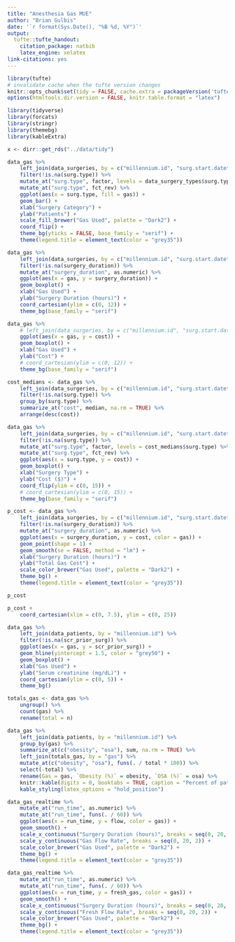 ```yaml
---
title: "Anesthesia Gas MUE"
author: "Brian Gulbis"
date: '`r format(Sys.Date(), "%B %d, %Y")`'
output:
  tufte::tufte_handout:
    citation_package: natbib
    latex_engine: xelatex
link-citations: yes
---
```


```r
library(tufte)
# invalidate cache when the tufte version changes
knitr::opts_chunk$set(tidy = FALSE, cache.extra = packageVersion('tufte'), message = FALSE, warning = FALSE, echo = FALSE)
options(htmltools.dir.version = FALSE, knitr.table.format = "latex")
```

```r
library(tidyverse)
library(forcats)
library(stringr)
library(themebg)
library(kableExtra)

x <- dirr::get_rds("../data/tidy")
```

```r
data_gas %>%
    left_join(data_surgeries, by = c("millennium.id", "surg.start.datetime")) %>%
    filter(!is.na(surg.type)) %>%
    mutate_at("surg.type", factor, levels = data_surgery_types$surg.type) %>%
    mutate_at("surg.type", fct_rev) %>%
    ggplot(aes(x = surg.type, fill = gas)) +
    geom_bar() +
    xlab("Surgery Category") +
    ylab("Patients") +
    scale_fill_brewer("Gas Used", palette = "Dark2") +
    coord_flip() +
    theme_bg(yticks = FALSE, base_family = "serif") +
    theme(legend.title = element_text(color = "grey35"))
```

```r
data_gas %>%
    left_join(data_surgeries, by = c("millennium.id", "surg.start.datetime")) %>%
    filter(!is.na(surgery_duration)) %>%
    mutate_at("surgery_duration", as.numeric) %>%
    ggplot(aes(x = gas, y = surgery_duration)) +
    geom_boxplot() +
    xlab("Gas Used") +
    ylab("Surgery Duration (hours)") +
    coord_cartesian(ylim = c(0, 12)) +
    theme_bg(base_family = "serif")
```

```r
data_gas %>%
    # left_join(data_surgeries, by = c("millennium.id", "surg.start.datetime")) %>%
    ggplot(aes(x = gas, y = cost)) +
    geom_boxplot() +
    xlab("Gas Used") +
    ylab("Cost") +
    # coord_cartesian(ylim = c(0, 12)) +
    theme_bg(base_family = "serif")
```

```r
cost_medians <- data_gas %>%
    left_join(data_surgeries, by = c("millennium.id", "surg.start.datetime")) %>%
    filter(!is.na(surg.type)) %>%
    group_by(surg.type) %>%
    summarize_at("cost", median, na.rm = TRUE) %>%
    arrange(desc(cost))

data_gas %>%
    left_join(data_surgeries, by = c("millennium.id", "surg.start.datetime")) %>%
    filter(!is.na(surg.type)) %>%
    mutate_at("surg.type", factor, levels = cost_medians$surg.type) %>%
    mutate_at("surg.type", fct_rev) %>%
    ggplot(aes(x = surg.type, y = cost)) +
    geom_boxplot() +
    xlab("Surgery Type") +
    ylab("Cost ($)") +
    coord_flip(ylim = c(0, 15)) +
    # coord_cartesian(ylim = c(0, 15)) +
    theme_bg(base_family = "serif")
```

```r
p_cost <- data_gas %>%
    left_join(data_surgeries, by = c("millennium.id", "surg.start.datetime")) %>%
    filter(!is.na(surgery_duration)) %>%
    mutate_at("surgery_duration", as.numeric) %>%
    ggplot(aes(x = surgery_duration, y = cost, color = gas)) +
    geom_point(shape = 1) +
    geom_smooth(se = FALSE, method = "lm") +
    xlab("Surgery Duration (hours)") +
    ylab("Total Gas Cost") +
    scale_color_brewer("Gas Used", palette = "Dark2") +
    theme_bg() +
    theme(legend.title = element_text(color = "grey35"))

p_cost
```

```r
p_cost +
    coord_cartesian(xlim = c(0, 7.5), ylim = c(0, 25))
```

```r
data_gas %>%
    left_join(data_patients, by = "millennium.id") %>%
    filter(!is.na(scr_prior_surg)) %>%
    ggplot(aes(x = gas, y = scr_prior_surg)) +
    geom_hline(yintercept = 1.5, color = "grey50") +
    geom_boxplot() +
    xlab("Gas Used") +
    ylab("Serum creatinine (mg/dL)") +
    coord_cartesian(ylim = c(0, 5)) +
    theme_bg()
```


```r
totals_gas <- data_gas %>%
    ungroup() %>%
    count(gas) %>%
    rename(total = n)

data_gas %>%
    left_join(data_patients, by = "millennium.id") %>%
    group_by(gas) %>%
    summarize_at(c("obesity", "osa"), sum, na.rm = TRUE) %>%
    left_join(totals_gas, by = "gas") %>%
    mutate_at(c("obesity", "osa"), funs(. / total * 100)) %>%
    select(-total) %>%
    rename(Gas = gas, `Obesity (%)` = obesity, `OSA (%)` = osa) %>%
    knitr::kable(digits = 0, booktabs = TRUE, caption = "Percent of patients with obesity or OSA by type of gas used") %>%
    kable_styling(latex_options = "hold_position") 
```

```r
data_gas_realtime %>%
    mutate_at("run_time", as.numeric) %>%
    mutate_at("run_time", funs(. / 60)) %>%
    ggplot(aes(x = run_time, y = flow, color = gas)) +
    geom_smooth() +
    scale_x_continuous("Surgery Duration (hours)", breaks = seq(0, 20, 2)) +
    scale_y_continuous("Gas Flow Rate", breaks = seq(0, 20, 2)) +
    scale_color_brewer("Gas Used", palette = "Dark2") +
    theme_bg() +
    theme(legend.title = element_text(color = "grey35"))
```

```r
data_gas_realtime %>%
    mutate_at("run_time", as.numeric) %>%
    mutate_at("run_time", funs(. / 60)) %>%
    ggplot(aes(x = run_time, y = fresh_gas, color = gas)) +
    geom_smooth() +
    scale_x_continuous("Surgery Duration (hours)", breaks = seq(0, 20, 2)) +
    scale_y_continuous("Fresh Flow Rate", breaks = seq(0, 20, 2)) +
    scale_color_brewer("Gas Used", palette = "Dark2") +
    theme_bg() +
    theme(legend.title = element_text(color = "grey35"))
```

